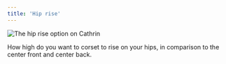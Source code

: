```yaml
---
title: 'Hip rise'
---
```


![The hip rise option on Cathrin](./hiprise.svg)

How high do you want to corset to rise on your hips, in comparison to the center front and center back.

